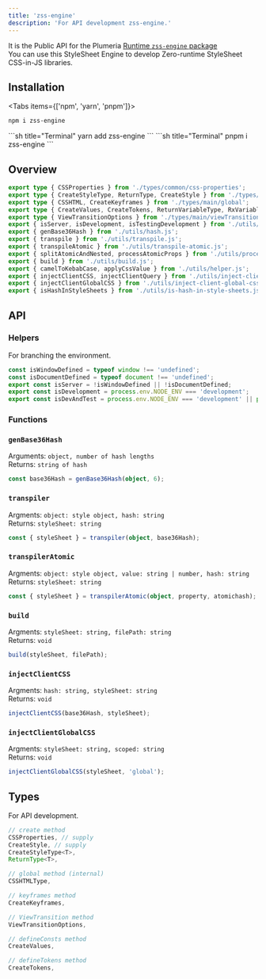 ```yaml
---
title: 'zss-engine'
description: 'For API development zss-engine.'
---
```



It is the Public API for the Plumeria [Runtime `zss-engine` package](https://www.npmjs.com/package/zss-engine)  
You can use this StyleSheet Engine to develop Zero-runtime StyleSheet CSS-in-JS libraries.  

## Installation
<Tabs items={['npm',  'yarn', 'pnpm']}>
<Tab>
```sh title="Terminal"
npm i zss-engine
```
</Tab>
<Tab>
```sh title="Terminal"
yarn add zss-engine
```
</Tab>
<Tab>
```sh title="Terminal"
pnpm i zss-engine
```
</Tab>
</Tabs>

## Overview
```ts title="TypeScript"
export type { CSSProperties } from './types/common/css-properties';
export type { CreateStyleType, ReturnType, CreateStyle } from './types/main/create';
export type { CSSHTML, CreateKeyframes } from './types/main/global';
export type { CreateValues, CreateTokens, ReturnVariableType, RxVariableSet, ReturnRx } from './types/main/variableTypes';
export type { ViewTransitionOptions } from './types/main/viewTransitionOptions';
export { isServer, isDevelopment, isTestingDevelopment } from './utils/helper.js';
export { genBase36Hash } from './utils/hash.js';
export { transpile } from './utils/transpile.js';
export { transpileAtomic } from './utils/transpile-atomic.js';
export { splitAtomicAndNested, processAtomicProps } from './utils/processor-atomic.js';
export { build } from './utils/build.js';
export { camelToKebabCase, applyCssValue } from './utils/helper.js';
export { injectClientCSS, injectClientQuery } from './utils/inject-client-css.js';
export { injectClientGlobalCSS } from './utils/inject-client-global-css.js';
export { isHashInStyleSheets } from './utils/is-hash-in-style-sheets.js';
```

## API

### Helpers
For branching the environment.
```ts title="TypeScript"
const isWindowDefined = typeof window !== 'undefined';
const isDocumentDefined = typeof document !== 'undefined';
export const isServer = !isWindowDefined || !isDocumentDefined;
export const isDevelopment = process.env.NODE_ENV === 'development';
export const isDevAndTest = process.env.NODE_ENV === 'development' || process.env.NODE_ENV === 'test';
```



### Functions

### `genBase36Hash`
Arguments: `object, number of hash lengths`  
Returns: `string of hash`

```ts title="TypeScript"
const base36Hash = genBase36Hash(object, 6); 
```



### `transpiler`
Argments: `object: style object, hash: string`  
Returns: `styleSheet: string    `

```ts title="TypeScript" 
const { styleSheet } = transpiler(object, base36Hash);
```

### `transpilerAtomic`
Argments: `object: style object, value: string | number, hash: string`  
Returns: `styleSheet: string    `

```ts title="TypeScript" 
const { styleSheet } = transpilerAtomic(object, property, atomichash);
```

### `build`
Argments: `styleSheet: string, filePath: string`  
Returns: `void`
```ts title="TypeScript" 
build(styleSheet, filePath);
```

### `injectClientCSS`
Argments: `hash: string, styleSheet: string`  
Returns: `void`
```ts title="TypeScript" 
injectClientCSS(base36Hash, styleSheet);
```

### `injectClientGlobalCSS`
Argments: `styleSheet: string, scoped: string`  
Returns: `void`
```ts title="TypeScript" 
injectClientGlobalCSS(styleSheet, 'global');
```

## Types
For API development.
```ts title="TypeScript"
// create method
CSSProperties, // supply 
CreateStyle, // supply
CreateStyleType<T>, 
ReturnType<T>,

// global method (internal)
CSSHTMLType,

// keyframes method
CreateKeyframes,

// ViewTransition method
ViewTransitionOptions,

// defineConsts method
CreateValues,

// defineTokens method
CreateTokens,
```